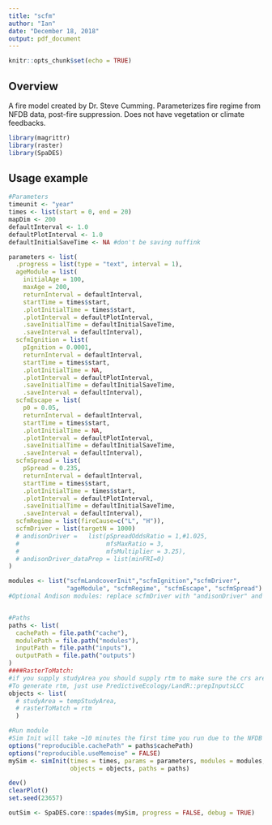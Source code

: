 ```yaml
---
title: "scfm"
author: "Ian"
date: "December 18, 2018"
output: pdf_document
---
```


```r
knitr::opts_chunk$set(echo = TRUE)
```
## Overview

A fire model created by Dr. Steve Cumming. Parameterizes fire regime from NFDB data, post-fire suppression. 
Does not have vegetation or climate feedbacks. 

```r
library(magrittr)
library(raster)
library(SpaDES)
```

## Usage example

```r

#Parameters
timeunit <- "year"
times <- list(start = 0, end = 20)
mapDim <- 200
defaultInterval <- 1.0
defaultPlotInterval <- 1.0
defaultInitialSaveTime <- NA #don't be saving nuffink

parameters <- list(
  .progress = list(type = "text", interval = 1),
  ageModule = list(
    initialAge = 100,
    maxAge = 200,
    returnInterval = defaultInterval,
    startTime = times$start,
    .plotInitialTime = times$start,
    .plotInterval = defaultPlotInterval,
    .saveInitialTime = defaultInitialSaveTime,
    .saveInterval = defaultInterval),
  scfmIgnition = list(
    pIgnition = 0.0001,
    returnInterval = defaultInterval,
    startTime = times$start,
    .plotInitialTime = NA,
    .plotInterval = defaultPlotInterval,
    .saveInitialTime = defaultInitialSaveTime,
    .saveInterval = defaultInterval),
  scfmEscape = list(
    p0 = 0.05,
    returnInterval = defaultInterval,
    startTime = times$start,
    .plotInitialTime = NA,
    .plotInterval = defaultPlotInterval,
    .saveInitialTime = defaultInitialSaveTime,
    .saveInterval = defaultInterval),
  scfmSpread = list(
    pSpread = 0.235,
    returnInterval = defaultInterval,
    startTime = times$start,
    .plotInitialTime = times$start,
    .plotInterval = defaultPlotInterval,
    .saveInitialTime = defaultInitialSaveTime,
    .saveInterval = defaultInterval),
  scfmRegime = list(fireCause=c("L", "H")),
  scfmDriver = list(targetN = 1000)
  # andisonDriver =   list(pSpreadOddsRatio = 1,#1.025,
  #                        mfsMaxRatio = 3,
  #                        mfsMultiplier = 3.25),
  # andisonDriver_dataPrep = list(minFRI=0)
)

modules <- list("scfmLandcoverInit","scfmIgnition","scfmDriver",
                "ageModule", "scfmRegime", "scfmEscape", "scfmSpread")
#Optional Andison modules: replace scfmDriver with "andisonDriver" and include "andisonDriver_dataPrep"


#Paths
paths <- list(
  cachePath = file.path("cache"),
  modulePath = file.path("modules"),
  inputPath = file.path("inputs"),
  outputPath = file.path("outputs")
)
####RasterToMatch:
#if you supply studyArea you should supply rtm to make sure the crs are identical. A default rasterToMatch is provided, but not for every module, and with load order not guaranteed, it may not be generated before it is required, in some circumstances. Some modules do not require studyArea and rtm to have identical crs, but scfm does due to overlay fxns. 
#To generate rtm, just use PredictiveEcology/LandR::prepInputsLCC
objects <- list(
  # studyArea = tempStudyArea,
  # rasterToMatch = rtm
  )

#Run module
#Sim Init will take ~10 minutes the first time you run due to the NFDB points being SLOW
options("reproducible.cachePath" = paths$cachePath) 
options("reproducible.useMemoise" = FALSE)
mySim <- simInit(times = times, params = parameters, modules = modules,
                 objects = objects, paths = paths)

dev()
clearPlot()
set.seed(23657)

outSim <- SpaDES.core::spades(mySim, progress = FALSE, debug = TRUE)
```


